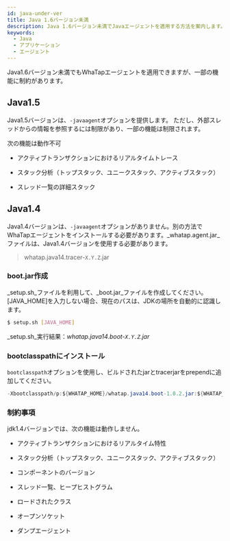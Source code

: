 ```yaml
---
id: java-under-ver
title: Java 1.6バージョン未満
description: Java 1.6バージョン未満でJavaエージェントを適用する方法を案内します。Java 1.5と1.4バージョンそれぞれについてエージェントのインストールと設定手順、そして-javaagentオプションに関する制約事項を確認できます。
keywords:
  - Java
  - アプリケーション
  - エージェント
---
```


Java1.6バージョン未満でもWhaTapエージェントを適用できますが、一部の機能に制約があります。

## Java1.5

Java1.5バージョンは、`-javaagent`オプションを提供します。 ただし、外部スレッドからの情報を参照するには制限があり、一部の機能は制限されます。

次の機能は動作不可

- アクティブトランザクションにおけるリアルタイムトレース

- スタック分析（トップスタック、ユニークスタック、アクティブスタック）

- スレッド一覧の詳細スタック

## Java1.4

Java1.4バージョンは、`-javaagent`オプションがありません。別の方法でWhaTapエージェントをインストールする必要があります。_whatap.agent.jar_ファイルは、Java1.4バージョンを使用する必要があります。

> whatap.java14.tracer-`X.Y.Z`.jar

### boot.jar作成

_setup.sh_ファイルを利用して、_boot.jar_ファイルを作成してください。[JAVA_HOME]を入力しない場合、現在のパスは、JDKの場所を自動的に認識します。

```bash
$ setup.sh [JAVA_HOME]
```

_setup.sh_実行結果：_whatap.java14.boot-`X.Y.Z`.jar_

### bootclasspathにインストール

`bootclasspath`オプションを使用し、ビルドされたjarとtracerjarをprependに追加してください。

```java tite='java 실행 옵션'
-Xbootclasspath/p:${WHATAP_HOME}/whatap.java14.boot-1.0.2.jar:${WHATAP_HOME}/whatap.java14.tracer-1.0.2.jar
```

### 制約事項

jdk1.4バージョンでは、次の機能は動作しません。

- アクティブトランザクションにおけるリアルタイム特性

- スタック分析（トップスタック、ユニークスタック、アクティブスタック）

- コンポーネントのバージョン

- スレッド一覧、ヒープヒストグラム

- ロードされたクラス

- オープンソケット

- ダンプエージェント


<Nextstep />
